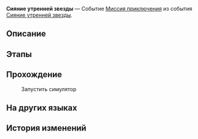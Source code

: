 {{Дополнить|Диалоги.}}
{{Миссия Инфобокс
|id              = 8032303
|Название        = 
|Изображение     = Миссия Освоения Сияние утренней звезды.png
|Тип             = Миссия приключения
|События         = Сияние утренней звезды
|Глава           = 
|Условия         = Завершена [[Миссия приключения]] ''[[Сияние утренней звезды]]''
|Персонажи       = Первопроходец
|СтартЛокация    = Главная контрольная зона
|Мир             = Космическая станция «Герта»
|Локации         = Главная контрольная зона
|Предыдущая      = 
|Следующая       = 
|Награды         = 
}}
'''Сияние утренней звезды''' — Событие [[Миссия приключения]] из события [[Сияние утренней звезды]].

==Описание==
{{Описание|<!--официальное описание из Перекрёстка судеб-->}}

==Этапы==


==Прохождение==
{{Дополнить}}


:{{Диалог|Бойцовский клуб}} Запустить симулятор

{{Диалог Конец}}

==На других языках==
{{На других языках
|en   = Morning Starlight
|zhs  = 星芒启明
|zht  = 星芒啟明
|ja   = スターライト・トワイライト
|ko   = 계몽의 별빛
|es   = Lucero del alba
|fr   = Éclat stellaire de l'aube
|ru   = Сияние утренней звезды
|th   = แสงดาวทอประกาย
|vi   = Ánh Sao Ban Mai
|de   = Morgensternenlicht
|id   = Cahaya Bintang Kejora
|pt   = Brilho Estelar do Alvorecer
}}

==История изменений==
{{История изменений|3.2}}
